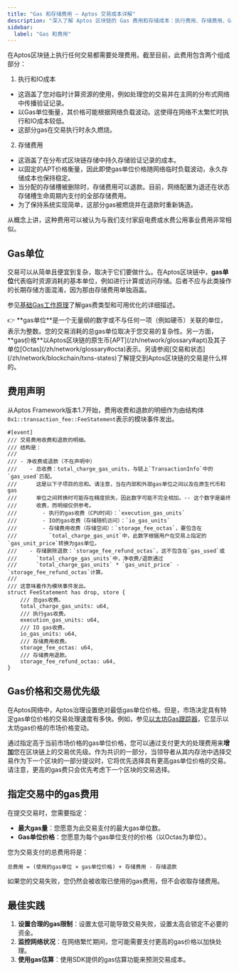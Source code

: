 ```yaml
---
title: "Gas 和存储费用 – Aptos 交易成本详解"
description: "深入了解 Aptos 区块链的 Gas 费用和存储成本：执行费用、存储费用、Gas 价格机制和交易成本优化策略。"
sidebar:
  label: "Gas 和费用"
---
```



在Aptos区块链上执行任何交易都需要处理费用。截至目前，此费用包含两个组成部分：

1. 执行和IO成本

- 这涵盖了您对临时计算资源的使用，例如处理您的交易并在主网的分布式网络中传播验证记录。
- 以Gas单位衡量，其价格可能根据网络负载波动。这使得在网络不太繁忙时执行和IO成本较低。
- 这部分gas在交易执行时永久燃烧。

2. 存储费用

- 这涵盖了在分布式区块链存储中持久存储验证记录的成本。
- 以固定的APT价格衡量，因此即使gas单位价格随网络临时负载波动，永久存储成本也保持稳定。
- 当分配的存储槽被删除时，存储费用可以退款。目前，网络配置为退还在状态存储槽生命周期内支付的全部存储费用。
- 为了保持系统实现简单，这部分gas被燃烧并在退款时重新铸造。

<Aside type="note">
  从概念上讲，这种费用可以被认为与我们支付家庭电费或水费公用事业费用非常相似。
</Aside>

## Gas单位

交易可以从简单且便宜到复杂，取决于它们要做什么。在Aptos区块链中，**gas单位**代表临时资源消耗的基本单位，例如进行计算或访问存储。后者不应与此类操作的长期存储方面混淆，因为那由存储费用单独涵盖。

参见[基础Gas工作原理](/zh/network/blockchain/base-gas)了解gas费类型和可用优化的详细描述。

<Aside type="note">
  👉 **gas单位**是一个无量纲的数字或不与任何一项（例如硬币）关联的单位，表示为整数。您的交易消耗的总gas单位取决于您交易的复杂性。另一方面，**gas价格**以Aptos区块链的原生币[APT](/zh/network/glossary#apt)及其子单位[Octas](/zh/network/glossary#octa)表示。另请参阅[交易和状态](/zh/network/blockchain/txns-states)了解提交到Aptos区块链的交易是什么样的。
</Aside>

## 费用声明

从Aptos Framework版本1.7开始，费用收费和退款的明细作为由结构体`0x1::transaction_fee::FeeStatement`表示的模块事件发出。

```move filename="transaction_fee.move"
#[event]
/// 交易费用收费和退款的明细。
/// 结构是：
///
/// - 净收费或退款（不在声明中）
///    - 总收费：total_charge_gas_units，与链上`TransactionInfo`中的`gas_used`匹配。
///      这是以下子项目的总和。请注意，当在内部和外部gas单位之间以及在原生代币和gas
///      单位之间转换时可能存在精度损失，因此数字可能不完全相加。-- 这个数字是最终
///      收费，而明细仅供参考。
///        - 执行的gas收费（CPU时间）：`execution_gas_units`
///        - IO的gas收费（存储随机访问）：`io_gas_units`
///        - 存储费用收费（存储空间）：`storage_fee_octas`，要包含在
///          `total_charge_gas_unit`中，此数字根据用户在交易上指定的`gas_unit_price`转换为gas单位。
///    - 存储删除退款：`storage_fee_refund_octas`，这不包含在`gas_used`或
///      `total_charge_gas_units`中，净收费/退款通过
///      `total_charge_gas_units` * `gas_unit_price` - `storage_fee_refund_octas`计算。
///
/// 这意味着作为模块事件发出。
struct FeeStatement has drop, store {
    /// 总gas收费。
    total_charge_gas_units: u64,
    /// 执行gas收费。
    execution_gas_units: u64,
    /// IO gas收费。
    io_gas_units: u64,
    /// 存储费用收费。
    storage_fee_octas: u64,
    /// 存储费用退款。
    storage_fee_refund_octas: u64,
}
```

## Gas价格和交易优先级

在Aptos网络中，Aptos治理设置绝对最低gas单位价格。但是，市场决定具有特定gas单位价格的交易处理速度有多快。例如，参见[以太坊Gas跟踪器](https://etherscan.io/gastracker)，它显示以太坊gas价格的市场价格变动。

通过指定高于当前市场价格的gas单位价格，您可以通过支付更大的处理费用来**增加**您在区块链上的交易优先级。作为共识的一部分，当领导者从其内存池中选择交易作为下一个区块的一部分提议时，它将优先选择具有更高gas单位价格的交易。请注意，更高的gas费只会优先考虑下一个区块的交易选择。

## 指定交易中的gas费用

在提交交易时，您需要指定：

- **最大gas量**：您愿意为此交易支付的最大gas单位数。
- **Gas单位价格**：您愿意为每个gas单位支付的价格（以Octas为单位）。

您为交易支付的总费用将是：

```
总费用 = (使用的gas单位 × gas单位价格) + 存储费用 - 存储退款
```

<Aside type="tip">
  如果您的交易失败，您仍然会被收取已使用的gas费用，但不会收取存储费用。
</Aside>

## 最佳实践

1. **设置合理的gas限制**：设置太低可能导致交易失败，设置太高会锁定不必要的资金。
2. **监控网络状况**：在网络繁忙期间，您可能需要支付更高的gas价格以加快处理。
3. **使用gas估算**：使用SDK提供的gas估算功能来预测交易成本。
